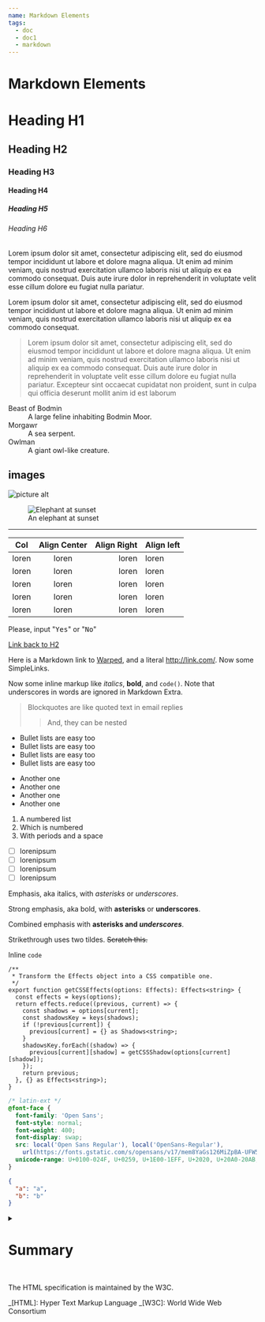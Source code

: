 ```yaml
---
name: Markdown Elements
tags:
  - doc
  - doc1
  - markdown
---
```



# Markdown Elements

# Heading H1

## Heading H2

### Heading H3

#### Heading H4

##### Heading H5

###### Heading H6

Lorem ipsum dolor sit amet, consectetur adipiscing elit, sed do eiusmod tempor incididunt ut
labore et dolore magna aliqua. Ut enim ad minim veniam, quis nostrud exercitation ullamco laboris
nisi ut aliquip ex ea commodo consequat. Duis aute irure dolor in reprehenderit in voluptate velit
esse cillum dolore eu fugiat nulla pariatur.

Lorem ipsum dolor sit amet, consectetur adipiscing elit, sed do eiusmod tempor incididunt ut
labore et dolore magna aliqua. Ut enim ad minim veniam, quis nostrud exercitation ullamco laboris
nisi ut aliquip ex ea commodo consequat.

> Lorem ipsum dolor sit amet, consectetur adipiscing elit, sed do eiusmod tempor incididunt ut
> labore et dolore magna aliqua. Ut enim ad minim veniam, quis nostrud exercitation ullamco laboris
> nisi ut aliquip ex ea commodo consequat. Duis aute irure dolor in reprehenderit in voluptate velit
> esse cillum dolore eu fugiat nulla pariatur. Excepteur sint occaecat cupidatat non proident, sunt
> in culpa qui officia deserunt mollit anim id est laborum

<dl>
<dt>Beast of Bodmin</dt>
<dd>A large feline inhabiting Bodmin Moor.</dd>


<dt>Morgawr</dt>
<dd>A sea serpent.</dd>

<dt>Owlman</dt>
<dd>A giant owl-like creature.</dd>

</dl>


## images

![picture alt](/image.jpg 'Title is optional')

<figure>
  <img
    src="https://interactive-examples.mdn.mozilla.net/media/cc0-images/elephant-660-480.jpg"
    alt="Elephant at sunset"
  ></img>
  <figcaption>An elephant at sunset</figcaption>
</figure>

---

| Col   | Align Center | Align Right | Align left |
| ----- | :----------: | ----------: | ---------- |
| loren |    loren     |       loren | loren      |
| loren |    loren     |       loren | loren      |
| loren |    loren     |       loren | loren      |
| loren |    loren     |       loren | loren      |
| loren |    loren     |       loren | loren      |

Please, input "<kbd>Yes</kbd>" or "<kbd>No</kbd>"

[Link back to H2](#id-goes-here)

Here is a Markdown link to [Warped](https://warpedvisions.org), and a literal <http://link.com/>.
Now some SimpleLinks.

Now some inline markup like _italics_, **bold**, and `code()`. Note that underscores in
words are ignored in Markdown Extra.

> Blockquotes are like quoted text in email replies
>
> > And, they can be nested

- Bullet lists are easy too
- Bullet lists are easy too
- Bullet lists are easy too
- Bullet lists are easy too

* Another one
* Another one
* Another one
* Another one

1. A numbered list
1. Which is numbered
1. With periods and a space

- [ ] lorenipsum
- [ ] lorenipsum
- [ ] lorenipsum
- [ ] lorenipsum

Emphasis, aka italics, with _asterisks_ or _underscores_.

Strong emphasis, aka bold, with **asterisks** or **underscores**.

Combined emphasis with **asterisks and _underscores_**.

Strikethrough uses two tildes. ~~Scratch this.~~

Inline `code`

```tsx
/**
 * Transform the Effects object into a CSS compatible one.
 */
export function getCSSEffects(options: Effects): Effects<string> {
  const effects = keys(options);
  return effects.reduce((previous, current) => {
    const shadows = options[current];
    const shadowsKey = keys(shadows);
    if (!previous[current]) {
      previous[current] = {} as Shadows<string>;
    }
    shadowsKey.forEach((shadow) => {
      previous[current][shadow] = getCSSShadow(options[current][shadow]);
    });
    return previous;
  }, {} as Effects<string>);
}
```

```css
/* latin-ext */
@font-face {
  font-family: 'Open Sans';
  font-style: normal;
  font-weight: 400;
  font-display: swap;
  src: local('Open Sans Regular'), local('OpenSans-Regular'),
    url(https://fonts.gstatic.com/s/opensans/v17/mem8YaGs126MiZpBA-UFW50bf8pkAp6a.woff2) format('woff2');
  unicode-range: U+0100-024F, U+0259, U+1E00-1EFF, U+2020, U+20A0-20AB, U+20AD-20CF, U+2113, U+2C60-2C7F, U+A720-A7FF;
}
```

```json
{
  "a": "a",
  "b": "b"
}
```

<details>
  <summary>
    <h1>Summary</h1>
  </summary>
  <p>Details</p>
</details>
<br />

The HTML specification
is maintained by the W3C.

<!-- see https://github.com/prettier/prettier/pull/5749 -->

_[HTML]: Hyper Text Markup Language
_[W3C]: World Wide Web Consortium
